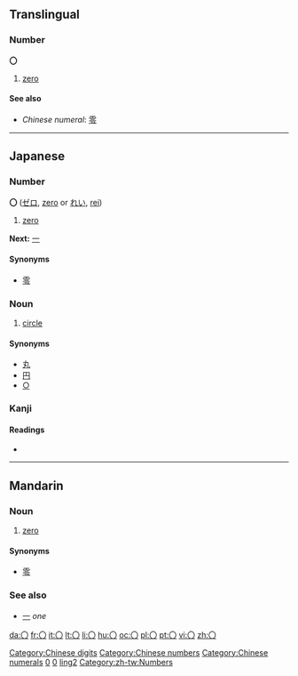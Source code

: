 {{also|Appendix:Variations of "o"}}

==Translingual==

===Number===
'''〇'''

# [[zero]]

====See also====
{{Chinese-numbers}}
* ''Chinese numeral'': [[零]]

[[Category:Chinese digits]]
[[Category:Chinese numbers]]
[[Category:Chinese numerals]]

----

==Japanese==

===Number===
'''〇''' ([[ゼロ]], [[zero]] or [[れい]], [[rei]])

# [[zero]]

'''Next:''' [[一]]

====Synonyms====
* [[零]]

===Noun===
{{ja-noun|k|hira=まる|rom=maru}}

# [[circle]]

====Synonyms====
* [[丸]]
* [[円]]
* [[○]]

===Kanji===
{{ja-kanji|grade=|rs=〇00}}

====Readings====
* {{ja-readings|on=|kun=[[まる]] ([[maru]]), [[かんじすうじゼロ]] ([[kanjisūjizero]])}}

[[Category:Japanese numbers|0]]
[[Category:Japanese numerals|0]]

----

==Mandarin==

===Noun===
{{cmn-noun|ts|pin=líng|pint=ling2|rs=〇00}}

# [[zero]]

====Synonyms====
* [[零]]

===See also===
* [[一]] ''one''

[[Category:Mandarin numbers in simplified script|ling2]]
[[Category:zh-tw:Numbers]]

[[da:〇]]
[[fr:〇]]
[[it:〇]]
[[lt:〇]]
[[li:〇]]
[[hu:〇]]
[[oc:〇]]
[[pl:〇]]
[[pt:〇]]
[[vi:〇]]
[[zh:〇]]